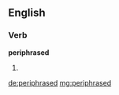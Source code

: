==English==

===Verb===
'''periphrased'''

# {{past of|[[periphrase]]}}

[[de:periphrased]]
[[mg:periphrased]]